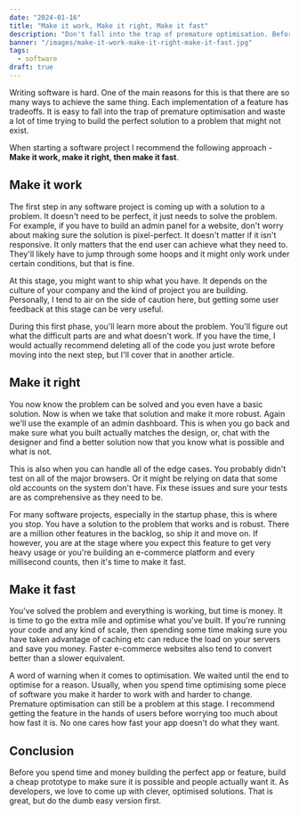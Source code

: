 ```yaml
---
date: "2024-01-16"
title: "Make it work, Make it right, Make it fast"
description: "Don't fall into the trap of premature optimisation. Before you spend time and money building the perfect app or feature, build a cheap prototype to make sure it is possible and people actually want it."
banner: "/images/make-it-work-make-it-right-make-it-fast.jpg"
tags:
  - software
draft: true
---
```


Writing software is hard. One of the main reasons for this is that there are so many ways to achieve the same thing. Each implementation of a feature has tradeoffs. It is easy to fall into the trap of premature optimisation and waste a lot of time trying to build the perfect solution to a problem that might not exist.

When starting a software project I recommend the following approach - **Make it work, make it right, then make it fast**.

## Make it work

The first step in any software project is coming up with a solution to a problem. It doesn't need to be perfect, it just needs to solve the problem. For example, if you have to build an admin panel for a website, don't worry about making sure the solution is pixel-perfect. It doesn't matter if it isn't responsive. It only matters that the end user can achieve what they need to. They'll likely have to jump through some hoops and it might only work under certain conditions, but that is fine.

At this stage, you might want to ship what you have. It depends on the culture of your company and the kind of project you are building. Personally, I tend to air on the side of caution here, but getting some user feedback at this stage can be very useful.

During this first phase, you'll learn more about the problem. You'll figure out what the difficult parts are and what doesn't work. If you have the time, I would actually recommend deleting all of the code you just wrote before moving into the next step, but I'll cover that in another article.

## Make it right

You now know the problem can be solved and you even have a basic solution. Now is when we take that solution and make it more robust. Again we'll use the example of an admin dashboard. This is when you go back and make sure what you built actually matches the design, or, chat with the designer and find a better solution now that you know what is possible and what is not.

This is also when you can handle all of the edge cases. You probably didn't test on all of the major browsers. Or it might be relying on data that some old accounts on the system don't have. Fix these issues and sure your tests are as comprehensive as they need to be.

For many software projects, especially in the startup phase, this is where you stop. You have a solution to the problem that works and is robust. There are a million other features in the backlog, so ship it and move on. If however, you are at the stage where you expect this feature to get very heavy usage or you're building an e-commerce platform and every millisecond counts, then it's time to make it fast.

## Make it fast

You've solved the problem and everything is working, but time is money. It is time to go the extra mile and optimise what you've built. If you're running your code and any kind of scale, then spending some time making sure you have taken advantage of caching etc can reduce the load on your servers and save you money. Faster e-commerce websites also tend to convert better than a slower equivalent.

A word of warning when it comes to optimisation. We waited until the end to optimise for a reason. Usually, when you spend time optimising some piece of software you make it harder to work with and harder to change. Premature optimisation can still be a problem at this stage. I recommend getting the feature in the hands of users before worrying too much about how fast it is. No one cares how fast your app doesn't do what they want.

## Conclusion

Before you spend time and money building the perfect app or feature, build a cheap prototype to make sure it is possible and people actually want it. As developers, we love to come up with clever, optimised solutions. That is great, but do the dumb easy version first.
